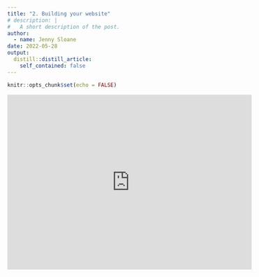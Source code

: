 ```yaml
---
title: "2. Building your website"
# description: |
#   A short description of the post.
author:
  - name: Jenny Sloane
date: 2022-05-28
output:
  distill::distill_article:
    self_contained: false
---
```



```r
knitr::opts_chunk$set(echo = FALSE)
```

<iframe width="560" height="400" src="https://www.youtube.com/embed/68l-oQtkXYw" title="YouTube video player" frameborder="0" allow="accelerometer; autoplay; clipboard-write; encrypted-media; gyroscope; picture-in-picture" allowfullscreen></iframe>